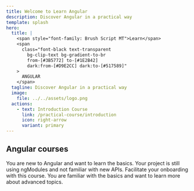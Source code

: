 ```yaml
---
title: Welcome to Learn Angular
description: Discover Angular in a practical way
template: splash
hero:
  title: |
    <span style="font-family: Brush Script MT">Learn</span>
    <span
      class="font-black text-transparent
        bg-clip-text bg-gradient-to-br
        from-[#3B5772] to-[#1E2B42]
        dark:from-[#D9E2CC] dark:to-[#517589]"
    >
      ANGULAR
    </span>
  tagline: Discover Angular in a practical way
  image:
    file: ../../assets/logo.png
  actions:
    - text: Introduction Course
      link: /practical-course/introduction
      icon: right-arrow
      variant: primary
---
```



## Angular courses

<CardGrid stagger>
	<Card title="Modern Angular introduction course" icon="pencil">
		You are new to Angular and want to learn the basics.
	</Card>
	<Card title="Legacy Angular introduction course" icon="add-document">
		Your project is still using ngModules and not familiar with new APIs.
		Facilitate your onboarding with this course.
	</Card>
	<Card title="Complete Modern Angular course" icon="setting">
		You are familiar with the basics and want to learn more about advanced topics.
	</Card>
</CardGrid>

